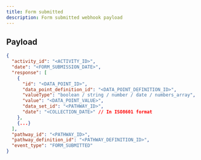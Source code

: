 ```yaml
---
title: Form submitted
description: Form submitted webhook payload
---
```


## Payload


```json
{
  "activity_id": "<ACTIVITY_ID>",
  "date": "<FORM_SUBMISSION_DATE>",
  "response": [
    {
      "id": "<DATA_POINT_ID>",
      "data_point_definition_id": "<DATA_POINT_DEFINITION_ID>",
      "valueType": "boolean / string / number / date / numbers_array",
      "value": "<DATA_POINT_VALUE>",
      "data_set_id": "<PATHWAY_ID>",
      "date": "<COLLECTION_DATE>" // In ISO8601 format
    },
    {...}
  ],
  "pathway_id": "<PATHWAY_ID>",
  "pathway_definition_id": "<PATHWAY_DEFINITION_ID>",
  "event_type": "FORM_SUBMITTED"
}
```